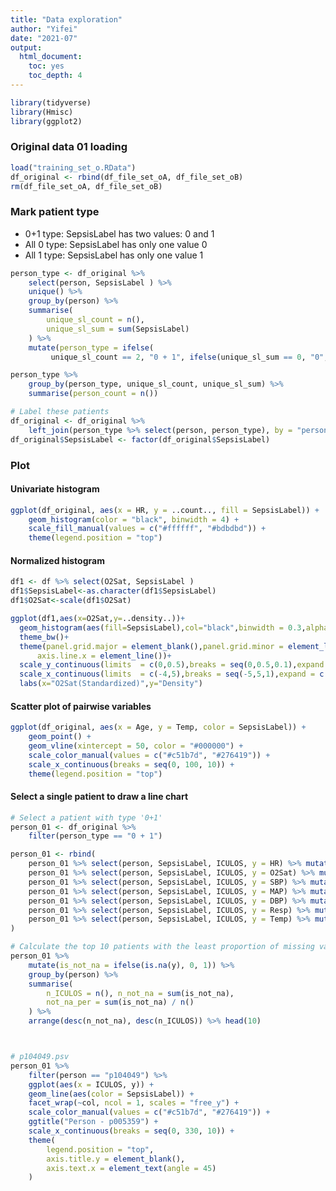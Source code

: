 ---
title: "Data exploration"
author: "Yifei"
date: "2021-07"
output: 
  html_document: 
    toc: yes
    toc_depth: 4
---
    
```{r Load_package}
library(tidyverse)
library(Hmisc)
library(ggplot2)
```

### Original data 01 loading

```{r data_load}
load("training_set_o.RData")
df_original <- rbind(df_file_set_oA, df_file_set_oB)
rm(df_file_set_oA, df_file_set_oB)
```

### Mark patient type

* 0+1 type: SepsisLabel has two values: 0 and 1
* All 0 type: SepsisLabel has only one value 0
* All 1 type: SepsisLabel has only one value 1

```{r Patient_type}
person_type <- df_original %>% 
    select(person, SepsisLabel ) %>% 
    unique() %>% 
    group_by(person) %>% 
    summarise(
        unique_sl_count = n(),
        unique_sl_sum = sum(SepsisLabel)
    ) %>% 
    mutate(person_type = ifelse(
         unique_sl_count == 2, "0 + 1", ifelse(unique_sl_sum == 0, "0", "1")))

person_type %>% 
    group_by(person_type, unique_sl_count, unique_sl_sum) %>%
    summarise(person_count = n())

# Label these patients
df_original <- df_original %>% 
    left_join(person_type %>% select(person, person_type), by = "person")
df_original$SepsisLabel <- factor(df_original$SepsisLabel)
```

### Plot

#### Univariate histogram

```{r data_histogram}
ggplot(df_original, aes(x = HR, y = ..count.., fill = SepsisLabel)) +
    geom_histogram(color = "black", binwidth = 4) + 
    scale_fill_manual(values = c("#ffffff", "#bdbdbd")) +
    theme(legend.position = "top")
```
#### Normalized histogram

```{r Normalized_histogram}
df1 <- df %>% select(O2Sat, SepsisLabel )
df1$SepsisLabel<-as.character(df1$SepsisLabel)
df1$O2Sat<-scale(df1$O2Sat)

ggplot(df1,aes(x=O2Sat,y=..density..))+
  geom_histogram(aes(fill=SepsisLabel),col="black",binwidth = 0.3,alpha=0.4,position = "identity" )+
  theme_bw()+
  theme(panel.grid.major = element_blank(),panel.grid.minor = element_line(color = "gray"),legend.position = "top",
      axis.line.x = element_line())+
  scale_y_continuous(limits  = c(0,0.5),breaks = seq(0,0.5,0.1),expand = c(0,0))+
  scale_x_continuous(limits  = c(-4,5),breaks = seq(-5,5,1),expand = c(0,0))+
  labs(x="O2Sat(Standardized)",y="Density") 

```


#### Scatter plot of pairwise variables

```{r data_scatter}
ggplot(df_original, aes(x = Age, y = Temp, color = SepsisLabel)) +
    geom_point() +
    geom_vline(xintercept = 50, color = "#000000") +
    scale_color_manual(values = c("#c51b7d", "#276419")) +
    scale_x_continuous(breaks = seq(0, 100, 10)) +
    theme(legend.position = "top")
```


#### Select a single patient to draw a line chart

```{r data_0_1_line}
# Select a patient with type '0+1'
person_01 <- df_original %>% 
    filter(person_type == "0 + 1")

person_01 <- rbind(
    person_01 %>% select(person, SepsisLabel, ICULOS, y = HR) %>% mutate(col = "HR"),
    person_01 %>% select(person, SepsisLabel, ICULOS, y = O2Sat) %>% mutate(col = "O2Sat"),
    person_01 %>% select(person, SepsisLabel, ICULOS, y = SBP) %>% mutate(col = "SBP"),
    person_01 %>% select(person, SepsisLabel, ICULOS, y = MAP) %>% mutate(col = "MAP"),
    person_01 %>% select(person, SepsisLabel, ICULOS, y = DBP) %>% mutate(col = "DBP"),
    person_01 %>% select(person, SepsisLabel, ICULOS, y = Resp) %>% mutate(col = "Resp"),
    person_01 %>% select(person, SepsisLabel, ICULOS, y = Temp) %>% mutate(col = "Temp")
)

# Calculate the top 10 patients with the least proportion of missing values
person_01 %>% 
    mutate(is_not_na = ifelse(is.na(y), 0, 1)) %>% 
    group_by(person) %>%
    summarise(
        n_ICULOS = n(), n_not_na = sum(is_not_na),
        not_na_per = sum(is_not_na) / n()
    ) %>%
    arrange(desc(n_not_na), desc(n_ICULOS)) %>% head(10)



# p104049.psv
person_01 %>%
    filter(person == "p104049") %>%
    ggplot(aes(x = ICULOS, y)) +
    geom_line(aes(color = SepsisLabel)) +
    facet_wrap(~col, ncol = 1, scales = "free_y") +
    scale_color_manual(values = c("#c51b7d", "#276419")) +
    ggtitle("Person - p005359") +
    scale_x_continuous(breaks = seq(0, 330, 10)) +
    theme(
        legend.position = "top", 
        axis.title.y = element_blank(), 
        axis.text.x = element_text(angle = 45)
    )
```
























